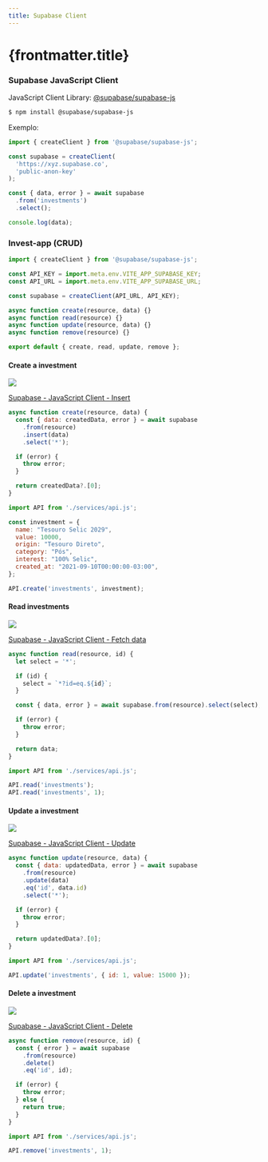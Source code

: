 ```yaml
---
title: Supabase Client
---
```



# {frontmatter.title}

### Supabase JavaScript Client

JavaScript Client Library: [@supabase/supabase-js](https://supabase.com/docs/reference/javascript/introduction)

```bash
$ npm install @supabase/supabase-js
```

Exemplo:

```js
import { createClient } from '@supabase/supabase-js';

const supabase = createClient(
  'https://xyz.supabase.co',
  'public-anon-key'
);

const { data, error } = await supabase
  .from('investments')
  .select();

console.log(data);
```

### Invest-app (CRUD)

<CodeTree src="/codes/package/supabase-client/invest-app/" />

```js title="/codes/package/axios/supabase-client/js/services/storage.js"
import { createClient } from '@supabase/supabase-js';

const API_KEY = import.meta.env.VITE_APP_SUPABASE_KEY;
const API_URL = import.meta.env.VITE_APP_SUPABASE_URL;

const supabase = createClient(API_URL, API_KEY);

async function create(resource, data) {}
async function read(resource) {}
async function update(resource, data) {}
async function remove(resource) {}

export default { create, read, update, remove };
```

#### Create a investment

![](/ls/imgs/package/supabase-api/post-investment.png)

[Supabase - JavaScript Client - Insert](https://supabase.com/docs/reference/javascript/insert)

```js title="/codes/package/axios/supabase-client/js/services/storage.js"
async function create(resource, data) {
  const { data: createdData, error } = await supabase
    .from(resource)
    .insert(data)
    .select('*');

  if (error) {
    throw error;
  }

  return createdData?.[0];
}
```

```js
import API from './services/api.js';

const investment = {
  name: "Tesouro Selic 2029",
  value: 10000,
  origin: "Tesouro Direto",
  category: "Pós",
  interest: "100% Selic",
  created_at: "2021-09-10T00:00:00-03:00",
};

API.create('investments', investment);
```

#### Read investments

![](/ls/imgs/package/supabase-api/get-investments.png)

[Supabase - JavaScript Client - Fetch data](https://supabase.com/docs/reference/javascript/select)

```js title="/codes/package/axios/supabase-client/js/services/storage.js"
async function read(resource, id) {
  let select = '*';

  if (id) {
    select = `*?id=eq.${id}`;
  }

  const { data, error } = await supabase.from(resource).select(select);

  if (error) {
    throw error;
  }

  return data;
}
```

```js
import API from './services/api.js';

API.read('investments');
API.read('investments', 1);
```

#### Update a investment

![](/ls/imgs/package/supabase-api/patch-investment.png)

[Supabase - JavaScript Client - Update](https://supabase.com/docs/reference/javascript/update)

```js title="/codes/package/axios/supabase-client/js/services/storage.js"
async function update(resource, data) {
  const { data: updatedData, error } = await supabase
    .from(resource)
    .update(data)
    .eq('id', data.id)
    .select('*');

  if (error) {
    throw error;
  }

  return updatedData?.[0];
}
```

```js
import API from './services/api.js';

API.update('investments', { id: 1, value: 15000 });
```

#### Delete a investment

![](/ls/imgs/package/supabase-api/delete-investment.png)

[Supabase - JavaScript Client - Delete](https://supabase.com/docs/reference/javascript/delete)

```js title="/codes/package/axios/supabase-client/js/services/storage.js"
async function remove(resource, id) {
  const { error } = await supabase
    .from(resource)
    .delete()
    .eq('id', id);

  if (error) {
    throw error;
  } else {
    return true;
  }
}
```

```js
import API from './services/api.js';

API.remove('investments', 1);
```
